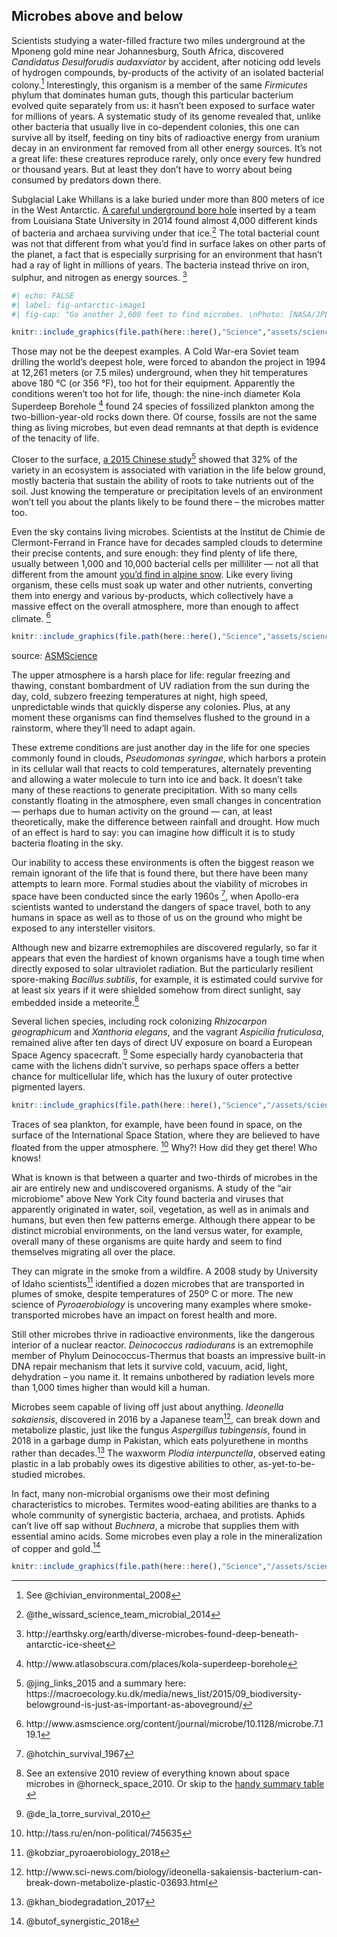## Microbes above and below

Scientists studying a water-filled fracture two miles underground at the Mponeng gold mine near Johannesburg, South Africa, discovered _Candidatus Desulforudis audaxviator_ by accident, after noticing odd levels of hydrogen compounds, by-products of the activity of an isolated bacterial colony.^[See @chivian_environmental_2008] Interestingly, this organism is a member of the same _Firmicutes_ phylum that dominates human guts, though this particular bacterium evolved quite separately from us: it hasn’t been exposed to surface water for millions of years. A systematic study of its genome revealed that, unlike other bacteria that usually live in co-dependent colonies, this one can survive all by itself, feeding on tiny bits of radioactive energy from uranium decay in an environment far removed from all other energy sources. It’s not a great life: these creatures reproduce rarely, only once every few hundred or thousand years. But at least they don’t have to worry about being consumed by predators down there.

Subglacial Lake Whillans is a lake buried under more than 800 meters of ice in the West Antarctic. [A careful underground bore hole](http://www.nature.com/nature/journal/v512/n7514/full/nature13667.html) inserted by a team from Louisiana State University in 2014 found almost 4,000 different kinds of bacteria and archaea surviving under that ice.^[@the_wissard_science_team_microbial_2014] The total bacterial count was not that different from what you’d find in surface lakes on other parts of the planet, a fact that is especially surprising for an environment that hasn’t had a ray of light in millions of years. The bacteria instead thrive on iron, sulphur, and nitrogen as energy sources. ^[http://earthsky.org/earth/diverse-microbes-found-deep-beneath-antarctic-ice-sheet]



```r
#| echo: FALSE
#| label: fig-antarctic-image1
#| fig-cap: "Go another 2,600 feet to find microbes. \nPhoto: [NASA/JPL-Caltech](https://www.jpl.nasa.gov/news/news.php?release=2013-077)"

knitr::include_graphics(file.path(here::here(),"Science","assets/scienceMicrobesSky.jpg"))
```



Those may not be the deepest examples. A Cold War-era Soviet team drilling the world’s deepest hole, were forced to abandon the project in 1994 at 12,261 meters (or 7.5 miles) underground, when they hit temperatures above 180 °C (or 356 °F), too hot for their equipment. Apparently the conditions weren’t too hot for life, though: the nine-inch diameter Kola Superdeep Borehole ^[http://www.atlasobscura.com/places/kola-superdeep-borehole] found 24 species of fossilized plankton among the two-billion-year-old rocks down there. Of course, fossils are not the same thing as living microbes, but even dead remnants at that depth is evidence of the tenacity of life.

Closer to the surface, [a 2015 Chinese study](https://www.nature.com/articles/ncomms9159)^[@jing_links_2015 and a summary here: https://macroecology.ku.dk/media/news_list/2015/09_biodiversity-belowground-is-just-as-important-as-aboveground/] showed that 32% of the variety in an ecosystem is associated with variation in the life below ground, mostly bacteria that sustain the ability of roots to take nutrients out of the soil. Just knowing the temperature or precipitation levels of an environment won't tell you about the plants likely to be found there -- the microbes matter too.

Even the sky contains living microbes. Scientists at the Institut de Chimie de Clermont-Ferrand in France have for decades sampled clouds to determine their precise contents, and sure enough: they find plenty of life there, usually between 1,000 and 10,000 bacterial cells per milliliter — not all that different from the amount [you’d find in alpine snow](http://www.livescience.com/26645-microbes-in-the-sky.html). Like every living organism, these cells must soak up water and other nutrients, converting them into energy and various by-products, which collectively have a massive effect on the overall atmosphere, more than enough to affect climate. ^[http://www.asmscience.org/content/journal/microbe/10.1128/microbe.7.119.1]

```r
knitr::include_graphics(file.path(here::here(),"Science","assets/scienceMicrobesSky.jpg"))
```


source: [ASMScience](http://www.asmscience.org/content/journal/microbe/10.1128/microbe.7.119.1)

The upper atmosphere is a harsh place for life: regular freezing and thawing, constant bombardment of UV radiation from the sun during the day, cold, subzero freezing temperatures at night, high speed, unpredictable winds that quickly disperse any colonies. Plus, at any moment these organisms can find themselves flushed to the ground in a rainstorm, where they’ll need to adapt again.

These extreme conditions are just another day in the life for one species commonly found in clouds, _Pseudomonas syringae_, which harbors a protein in its cellular wall that reacts to cold temperatures, alternately preventing and allowing a water molecule to turn into ice and back. It doesn’t take many of these reactions to generate precipitation. With so many cells constantly floating in the atmosphere, even small changes in concentration — perhaps due to human activity on the ground — can, at least theoretically, make the difference between rainfall and drought. How much of an effect is hard to say: you can imagine how difficult it is to study bacteria floating in the sky.

Our inability to access these environments is often the biggest reason we remain ignorant of the life that is found there, but there have been many attempts to learn more. Formal studies about the viability of microbes in space have been conducted since the early 1960s ^[@hotchin_survival_1967], when Apollo-era scientists wanted to understand the dangers of space travel, both to any humans in space as well as to those of us on the ground who might be exposed to any intersteller visitors.  

Although new and bizarre extremophiles are discovered regularly, so far it appears that even the hardiest of known organisms have a tough time when directly exposed to solar ultraviolet radiation. But the particularly resilient spore-making _Bacillus subtilis_, for example, it is estimated could survive for at least six years if it were shielded somehow from direct sunlight, say embedded inside a meteorite.^[See an extensive 2010 review of everything known about space microbes in @horneck_space_2010.  Or skip to the [handy summary table](https://www.ncbi.nlm.nih.gov/pmc/articles/PMC2832349/table/t3/) ]

Several lichen species, including rock colonizing *Rhizocarpon geographicum* and *Xanthoria elegans*,  and the vagrant *Aspicilia fruticulosa*, remained alive after ten days of direct UV exposure on board a European Space Agency spacecraft. ^[@de_la_torre_survival_2010] Some especially hardy cyanobacteria that came with the lichens didn't survive, so perhaps  space offers a better chance for multicellular life, which has the luxury of outer protective pigmented layers.

```r
knitr::include_graphics(file.path(here::here(),"Science","/assets/scienceFlickrLichen.jpg"))
```


Traces of sea plankton, for example, have been found in space, on the surface of the International Space Station, where they are believed to have floated from the upper atmosphere. ^[http://tass.ru/en/non-political/745635] Why?! How did they get there! Who knows!

What is known is that between a quarter and two-thirds of microbes in the air are entirely new and undiscovered organisms. A study of the “air microbiome” above New York City found bacteria and viruses that apparently originated in water, soil, vegetation, as well as in animals and humans, but even then few patterns emerge. Although there appear to be distinct microbial environments, on the land versus water, for example, overall many of these organisms are quite hardy and seem to find themselves migrating all over the place.

They can migrate in the smoke from a wildfire. A 2008 study by University of Idaho scientists^[@kobziar_pyroaerobiology_2018] identified a dozen microbes that are transported in plumes of smoke, despite temperatures of 250º C or more. The new science of *Pyroaerobiology* is uncovering many examples where smoke-transported microbes have an impact on forest health and more. 

Still other microbes thrive in radioactive environments, like the dangerous interior of a nuclear reactor. *Deinococcus radiodurans* is an extremophile member of Phylum Deinococcus-Thermus that boasts an impressive built-in DNA repair mechanism that lets it survive cold, vacuum, acid, light, dehydration – you name it. It remains unbothered by radiation levels more than 1,000 times higher than would kill a human.

Microbes seem capable of living off just about anything. _Ideonella sakaiensis_, discovered in 2016 by a Japanese team^[http://www.sci-news.com/biology/ideonella-sakaiensis-bacterium-can-break-down-metabolize-plastic-03693.html], can break down and metabolize plastic, just like the fungus *Aspergillus tubingensis*, found in 2018 in a garbage dump in Pakistan, which eats polyurethene in months rather than decades.^[ @khan_biodegradation_2017] The waxworm _Plodia interpunctella_, observed eating plastic in a lab probably owes its digestive abilities to other, as-yet-to-be-studied microbes.

In fact, many non-microbial organisms owe their most defining characteristics to microbes. Termites wood-eating abilities are thanks to a whole community of synergistic bacteria, archaea, and protists. Aphids can't live off sap without  _Buchnera_, a microbe that supplies them with essential amino acids.  Some microbes even play a role in the mineralization of copper and gold.^[@butof_synergistic_2018]



<!--
![Deinococcus radiodurans](https://upload.wikimedia.org/wikipedia/commons/7/73/Deinococcus\_radiodurans.jpg)
-->

```r
knitr::include_graphics(file.path(here::here(),"Science","/assets/scienceRadiodurans.jpg"))
```

